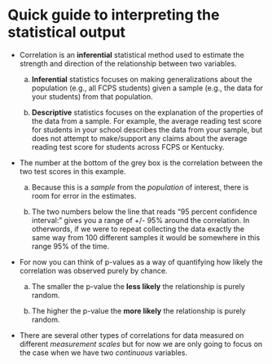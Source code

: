 # Quick guide to interpreting the statistical output
* Correlation is an __inferential__ statistical method used to estimate the strength and direction of the relationship between two variables.
    
    a. __Inferential__ statistics focuses on making generalizations about the population (e.g., all FCPS students) given a sample (e.g., the data for your students) from that population.
    
    b. __Descriptive__ statistics focuses on the explanation of the properties of the data from a sample.  For example, the average reading test score for students in your school describes the data from your sample, but does not attempt to make/support any claims about the average reading test score for students across FCPS or Kentucky.

* The number at the bottom of the grey box is the correlation between the two test scores in this example.

    a. Because this is a _sample_ from the _population_ of interest, there is room for error in the estimates.  

    b. The two numbers below the line that reads "95 percent confidence interval:" gives you a range of +/- 95% around the correlation.  In otherwords, if we were to repeat collecting the data exactly the same way from 100 different samples it would be somewhere in this range 95% of the time.

* For now you can think of p-values as a way of quantifying how likely the correlation was observed purely by chance.  

    a. The smaller the p-value the __less likely__ the relationship is purely random.

    b. The higher the p-value the __more likely__ the relationship is purely random.
    
* There are several other types of correlations for data measured on different _measurement scales_ but for now we are only going to focus on the case when we have two _continuous_ variables.

